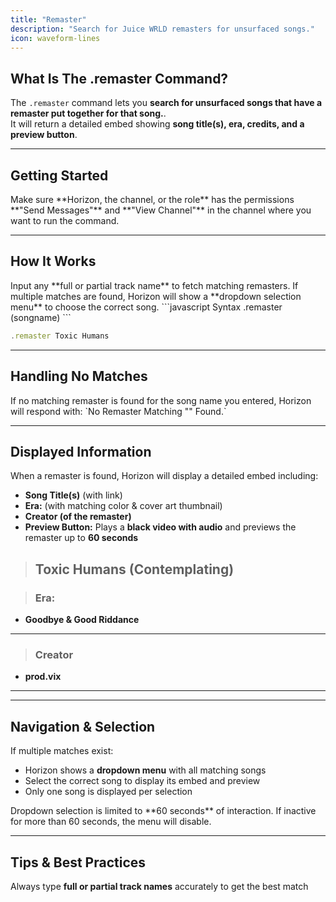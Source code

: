 ---
title: "Remaster"
description: "Search for Juice WRLD remasters for unsurfaced songs."
icon: waveform-lines
---

## What Is The .remaster Command?

The `.remaster` command lets you **search for unsurfaced songs that have a remaster put together for that song.**.  
It will return a detailed embed showing **song title(s), era, credits, and a preview button**.

---

## Getting Started

<Steps>
    <Step title="Ensure Permissions">
        <Info>
            Make sure **Horizon, the channel, or the role** has the permissions **"Send Messages"** and **"View Channel"** in the channel where you want to run the command.
        </Info>
    </Step>
</Steps>

---

## How It Works

<Info>
Input any **full or partial track name** to fetch matching remasters.  
If multiple matches are found, Horizon will show a **dropdown selection menu** to choose the correct song.  
</Info>

<CodeGroup>
```javascript Syntax
.remaster (songname)
```

```javascript Example
.remaster Toxic Humans
```
</CodeGroup>

---

## Handling No Matches

<Warning title="No Remaster Found">
If no matching remaster is found for the song name you entered, Horizon will respond with:  
`No Remaster Matching "<song name>" Found.`
</Warning>

---

## Displayed Information

When a remaster is found, Horizon will display a detailed embed including:

- **Song Title(s)** (with link)  
- **Era:** (with matching color & cover art thumbnail)  
- **Creator (of the remaster)**  
- **Preview Button:** Plays a **black video with audio** and previews the remaster up to **60 seconds**

<Info title="Example Embed">

> ## **Toxic Humans (Contemplating)**  

> ### **Era:**
- **Goodbye & Good Riddance**  
---
> ### **Creator**
- **prod.vix**  
---
</Info>

---

## Navigation & Selection

If multiple matches exist:

- Horizon shows a **dropdown menu** with all matching songs  
- Select the correct song to display its embed and preview  
- Only one song is displayed per selection

<Info>
Dropdown selection is limited to **60 seconds** of interaction. If inactive for more than 60 seconds, the menu will disable.
</Info>

---

## Tips & Best Practices

<Tip>Always type **full or partial track names** accurately to get the best match</Tip>  
